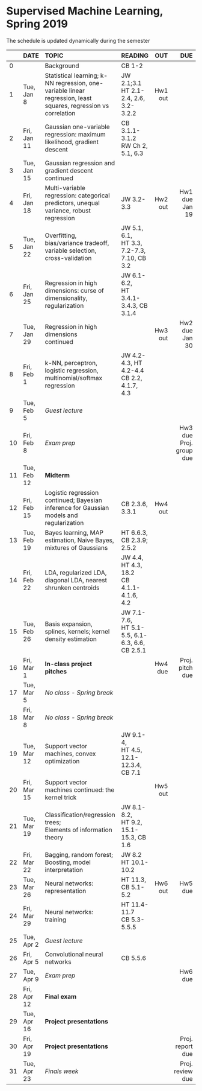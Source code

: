<h1> Supervised Machine Learning, Spring 2019 </h1>
The schedule is updated dynamically during the semester
</br>

<font size="3">

|  | DATE      | TOPIC              |READING    |      OUT|      DUE   |
|--| --------- |:-------------------- |:---------------| -------:| ----------:|
|0 |           |Background|CB 1-2||||
|1 |Tue, Jan 8 |Statistical learning; k-NN regression, one-variable linear regression, least squares, regression vs correlation|JW 2.1;3.1</br>HT 2.1-2.4, 2.6, 3.2-3.2.2|Hw1 out||
|2 |Fri, Jan 11|Gaussian one-variable regression: maximum likelihood, gradient descent|CB 3.1.1-3.1.2</br>RW Ch 2, 5.1, 6.3|||
|3 |Tue, Jan 15|Gaussian regression and gradient descent continued||||
|4 |Fri, Jan 18|Multi-variable regression: categorical predictors, unequal variance, robust regression|JW 3.2-3.3|Hw2 out| Hw1 due Jan 19|
|5 |Tue, Jan 22|Overfitting, bias/variance tradeoff, variable selection, cross-validation|JW 5.1, 6.1,</br>HT 3.3, 7.2-7.3, 7.10, CB 3.2|||
|6 |Fri, Jan 25|Regression in high dimensions: curse of dimensionality, regularization|JW 6.1-6.2,</br>HT 3.4.1-3.4.3, CB 3.1.4|||
|7 |Tue, Jan 29|Regression in high dimensions</br>continued||Hw3 out|Hw2 due Jan 30|
|8 |Fri, Feb 1 |k-NN, perceptron, logistic regression, multinomial/softmax regression|JW 4.2-4.3, HT 4.2-4.4</br>CB 2.2, 4.1.7, 4.3|||
|9 |Tue, Feb 5 |*Guest lecture*|| |
|10|Fri, Feb 8 |*Exam prep*|||Hw3 due</br>Proj. group due|
|11|Tue, Feb 12|**Midterm**||||
|12|Fri, Feb 15|Logistic regression continued; Bayesian inference for Gaussian models and regularization|CB 2.3.6, 3.3.1|Hw4 out||
|13|Tue, Feb 19|Bayes learning, MAP estimation, Naive Bayes, mixtures of Gaussians |HT 6.6.3,</br>CB 2.3.9; 2.5.2|||
|14|Fri, Feb 22|LDA, regularized LDA, diagonal LDA, nearest shrunken centroids|JW 4.4, HT 4.3, 18.2</br>CB 4.1.1-4.1.6, 4.2|||
|15|Tue, Feb 26|Basis expansion, splines, kernels; kernel density estimation|JW 7.1-7.6,</br>HT 5.1-5.5, 6.1-6.3, 6.6,</br> CB 2.5.1|||
|16|Fri, Mar 1|**In-class project pitches**||Hw4 due|Proj. pitch due|
|17|Tue, Mar 5 | *No class - Spring break* ||||
|18|Fri, Mar 8 | *No class - Spring break* ||||
|19|Tue, Mar 12 |Support vector machines, convex optimization|JW 9.1-4, </br>HT 4.5, 12.1-12.3.4, CB 7.1|||
|20|Fri, Mar 15|Support vector machines continued: the kernel trick ||Hw5 out||
|21|Tue, Mar 19|Classification/regression trees;</br>Elements of information theory|JW 8.1-8.2,</br>HT 9.2, 15.1-15.3, CB 1.6|||
|22|Fri, Mar 22|Bagging, random forest;</br>Boosting, model interpretation|JW 8.2</br>HT 10.1-10.2|||
|23|Tue, Mar 26|Neural networks: representation|HT 11.3, CB 5.1-5.2|Hw6 out|Hw5 due|
|24|Fri, Mar 29|Neural networks: training|HT 11.4-11.7</br>CB 5.3-5.5.5|||
|25|Tue, Apr 2|*Guest lecture*||||
|26|Fri, Apr 5 |Convolutional neural networks|CB 5.5.6|||
|27|Tue, Apr 9 |*Exam prep*|||Hw6 due|
|28|Fri, Apr 12| **Final exam**||||
|29|Tue, Apr 16 |**Project presentations**||||
|30|Fri, Apr 19|**Project presentations**|||Proj. report due|
|31|Tue, Apr 23| *Finals week*|||Proj. review due|
</font>